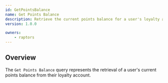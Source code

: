 ```yaml
---
id: GetPointsBalance
name: Get Points Balance
description: Retrieve the current points balance for a user's loyalty account.
version: 1.0.0

owners:
    - raptors
---
```


## Overview

The `Get Points Balance` query represents the retrieval of a user's current points balance from their loyalty account.

<NodeGraph />

